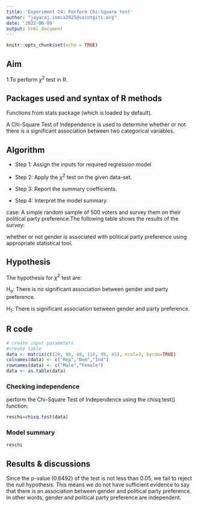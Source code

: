 ---
title: 'Experiment 24: Perform Chi-Square test'
author: "jayaraj.inmca2025@saintgits.org"
date: '2022-06-09'
output: html_document
---

```{r setup, include=FALSE}
knitr::opts_chunk$set(echo = TRUE)
```

## Aim

1.To perform $\chi^2$ test in R.

## Packages used and syntax of R methods

Functions from stats package (which is loaded by default).

A Chi-Square Test of Independence is used to determine whether or not there is a significant association between two categorical variables.

## Algorithm

-   Step 1: Assign the inputs for required regression model

-   Step 2: Apply the $\chi^2$ test on the given data-set.

-   Step 3: Report the summary coefficients.

-   Step 4: Interpret the model summary.

case: A simple random sample of 500 voters and survey them on their political party preference.The following table shows the results of the survey:


\begin{array}{lllll}
\hline
       & Rep    & Dem   & Ind   & Total \\ \hline
Male   & 120.00 & 90.00 & 40.00 & 250   \\
Female & 110.00 & 95.00 & 45.00 & 250   \\
Total  & 230    & 185   & 85    & 500   \\ \hline
\end{array}


whether or not gender is associated with political party preference using appropriate statistical tool.

## Hypothesis

The hypothesis for $\chi^2$ test are:

H~o~: There is no significant association between gender and party preference.

H~1~: There is significant association between gender and party preference.

## R code

```{r}
# create input parameters
#create table
data <- matrix(c(120, 90, 40, 110, 95, 45), ncol=3, byrow=TRUE)
colnames(data) <- c("Rep","Dem","Ind")
rownames(data) <- c("Male","Female")
data <- as.table(data)

```

### Checking independence

perform the Chi-Square Test of Independence using the chisq.test() function:

```{r}
reschi=chisq.test(data)
```

### Model summary

```{r}
reschi
```

## Results & discussions

Since the p-value (0.6492) of the test is not less than 0.05, we fail to reject the null hypothesis. This means we do not have sufficient evidence to say that there is an association between gender and political party preference.
In other words, gender and political party preference are independent.


